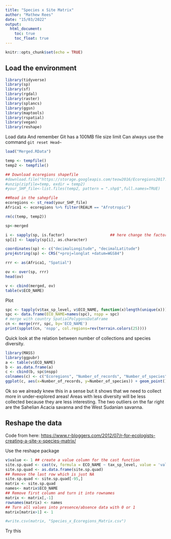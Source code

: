 ```yaml
---
title: "Species x Site Matrix"
author: "Mathew Rees"
date: "15/03/2022"
output: 
  html_document:
    toc: true
    toc_float: true
---
```


```r
knitr::opts_chunk$set(echo = TRUE)
```

## Load the environment

```r
library(tidyverse)
library(sp)
library(sf)
library(rgdal)
library(raster)
library(splancs)
library(ggsn)
library(maptools)
library(rspatial)
library(vegan)
library(reshape)
```

Load data
And remember Git has a 100MB file size limit
Can always use the command `git reset Head~`

```r
load("Merged.RData")

temp <- tempfile()
temp2 <- tempfile()

## Download ecoregions shapefile
#download.file("https://storage.googleapis.com/teow2016/Ecoregions2017.zip", temp)
#unzip(zipfile=temp, exdir = temp2)
#your_SHP_file<-list.files(temp2, pattern = ".shp$",full.names=TRUE)

##Read in the sahepfile
ecoregions <- st_read(your_SHP_file)
Africa1 <- ecoregions %>% filter(REALM == "Afrotropic")

rm(c(temp, temp2))
```


```r
sp<-merged

i <- sapply(sp, is.factor)                    ## here change the factors to characters
sp[i] <- lapply(sp[i], as.character)

coordinates(sp) <- c("decimalLongitude", "decimalLatitude")
proj4string(sp) <- CRS("+proj=longlat +datum=WGS84")

rrr <- as(Africa1, "Spatial")

ov <- over(sp, rrr)
head(ov)

v <- cbind(merged, ov)
table(v$ECO_NAME)
```

Plot

```r
spc <- tapply(v$tax_sp_level, v$ECO_NAME, function(x)length(unique(x)))
spc <- data.frame(ECO_NAME=names(spc), nspp = spc)
# merge with country SpatialPolygonsDataFrame
cn <- merge(rrr, spc, by='ECO_NAME')
print(spplot(cn, 'nspp', col.regions=rev(terrain.colors(25))))
```

Quick look at the relation between number of collections and species diversity.

```r
library(MASS)
library(ggpubr)
a <- table(v$ECO_NAME)
b <- as.data.frame(a)
c <- cbind(b, spc$nspp)
colnames(c) <- c("Ecoregions", "Number_of_records", "Number_of_species")
ggplot(c, aes(x=Number_of_records, y=Number_of_species)) + geom_point() + geom_smooth(method = "rlm") + theme_light() + stat_regline_equation(label.x = 2, label.y = 8000,aes(label =  paste(..eq.label.., ..adj.rr.label.., sep = "~~~~")))
```

Ok so we already knew this in a sense but it shows that we need to collect more in under-explored areas! Areas with less diversity will be less collected because they are less interesting. The two outliers on the far right are the Sahelian Acacia savanna and the West Sudanian savanna.

## Reshape the data

Code from here: <https://www.r-bloggers.com/2012/07/r-for-ecologists-creating-a-site-x-species-matrix/>

Use the reshape package

```r
v$value <- 1 ## create a value column for the cast function
site.sp.quad <- cast(v, formula = ECO_NAME ~ tax_sp_level, value = 'value')
site.sp.quad <- as.data.frame(site.sp.quad)
## Remove the last row which is just NA
site.sp.quad <- site.sp.quad[-95,]
matrix <- site.sp.quad
names<- matrix$ECO_NAME
## Remove first column and turn it into rownames
matrix <- matrix[,-1]
rownames(matrix) <- names
## Turn all values into presence/absence data with 0 or 1
matrix[matrix>1] <- 1

#write.csv(matrix, "Species_x_Ecoregions_Matrix.csv")
```

Try this